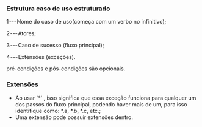 






### Estrutura caso de uso estruturado

1 --- Nome do caso de uso(começa com um verbo no infinitivo);

2 --- Atores;

3 --- Caso de sucesso (fluxo principal);

4 --- Extensões (exceções).

pré-condições e pós-condições são opcionais.








### Extensões

-   Ao usar '\*' , isso significa que essa exceção funciona para
    qualquer um dos passos do fluxo principal, podendo haver mais de um,
    para isso identifique como: \*.a, \*.b, \*.c, etc.;
-   Uma extensão pode possuir extensões dentro.


